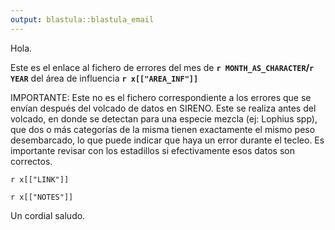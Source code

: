 ```yaml
---
output: blastula::blastula_email 
---
```


Hola.

Este es el enlace al fichero de errores del mes de **`r MONTH_AS_CHARACTER`/`r YEAR`**
del área de influencia **`r x[["AREA_INF"]]`** 

IMPORTANTE: Este no es el fichero correspondiente a los errores que se envían después
del volcado de datos en SIRENO. Este se realiza antes del volcado,
en donde se detectan para una especie mezcla (ej: Lophius spp), que dos o más categorías
de la misma tienen exactamente el mismo peso desembarcado, lo que puede indicar que haya un error
durante el tecleo. Es importante revisar con los estadillos si efectivamente esos datos son correctos.

`r x[["LINK"]]`

`r x[["NOTES"]]`

Un cordial saludo.
